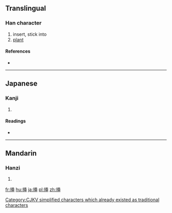 ==Translingual==

===Han character===
{{Han char|rn=64|rad=手|as=07|sn=10|four=|canj=手竹十中 (QHJL)}}

# insert, stick into
# [[plant]]

====References====
* {{Han ref|kx=0432.170|dkj=12119|dj=0782.080|hdz=31884.100|uh=633F|ud=25407}}

----

==Japanese==

===Kanji===
{{ja-kanji|grade=c|rs=手07|style=s|kyu=插}}

# {{defn|lang=ja|sort=手07}}

====Readings====
* {{ja-readings|on=[[そう]] (sō)|kun=[[さす]] (sasu), [[さしはさむ]] (sashihasamu)}}

[[Category:CJKV simplified characters which already existed as traditional characters]]

----

==Mandarin==

===Hanzi===
{{cmn-hanzi|pin=[[chā]] ([[cha1]]), [[zhǎ]] ([[zha3]])|wg=ch'a<sup>1</sup>, cha<sup>3</sup>}}

# {{defn|lang=cmn|sort=手07}}

[[fr:挿]]
[[hu:挿]]
[[ja:挿]]
[[pl:挿]]
[[zh:挿]]